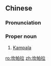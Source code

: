 ==Chinese==
{{zh-forms|gloss=-}}

===Pronunciation===
{{zh-pron
|m=Kǎnpàlā
|cat=pn
}}

===Proper noun===
{{zh-proper noun}}

# [[Kampala]] {{gloss|capital of Uganda}}

{{zh-cat|Capital cities}}

[[ro:坎帕拉]]
[[zh:坎帕拉]]